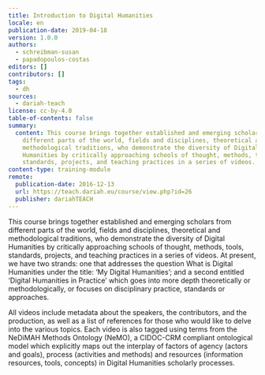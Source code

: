 ```yaml
---
title: Introduction to Digital Humanities
locale: en
publication-date: 2019-04-18
version: 1.0.0
authors:
  - schreibman-susan
  - papadopoulos-costas
editors: []
contributors: []
tags:
  - dh
sources:
  - dariah-teach
license: cc-by-4.0
table-of-contents: false
summary:
  content: This course brings together established and emerging scholars from
    different parts of the world, fields and disciplines, theoretical and
    methodological traditions, who demonstrate the diversity of Digital
    Humanities by critically approaching schools of thought, methods, tools,
    standards, projects, and teaching practices in a series of videos.
content-type: training-module
remote:
  publication-date: 2016-12-13
  url: https://teach.dariah.eu/course/view.php?id=26
  publisher: dariahTEACH
---
```

This course brings together established and emerging scholars from different parts of the world, fields and disciplines, theoretical and methodological traditions, who demonstrate the diversity of Digital Humanities by critically approaching schools of thought, methods, tools, standards, projects, and teaching practices in a series of videos. At present, we have two strands: one that addresses the question What is Digital Humanities under the title: ‘My Digital Humanities’; and a second entitled ‘Digital Humanities in Practice’ which goes into more depth theoretically or methodologically, or focuses on disciplinary practice, standards or approaches.

All videos include metadata about the speakers, the contributors, and the production, as well as a list of references for those who would like to delve into the various topics. Each video is also tagged using terms from the NeDiMAH Methods Ontology (NeMO), a CIDOC-CRM compliant ontological model which explicitly maps out the interplay of factors of agency (actors and goals), process (activities and methods) and resources (information resources, tools, concepts) in Digital Humanities scholarly processes.

<ExternalResource title="Interested in learning more?" subtitle="Check out Introduction to Digital Humanities on #dariahTeach" url="https://teach.dariah.eu/course/view.php?id=26" />
